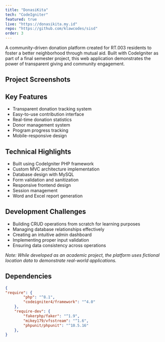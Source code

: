 ```yaml
---
title: "DonasiKita"
tech: "CodeIgniter"
featured: true
live: "https://donasikita.my.id"
repo: "https://github.com/klawcodes/sisd"
order: 3
---
```


A community-driven donation platform created for RT.003 residents to foster a better neighborhood through mutual aid. Built with CodeIgniter as part of a final semester project, this web application demonstrates the power of transparent giving and community engagement.

## Project Screenshots

<ImageGallery client:load projectId="donasikita"/>

## Key Features

- Transparent donation tracking system
- Easy-to-use contribution interface
- Real-time donation statistics
- Donor management system
- Program progress tracking
- Mobile-responsive design

## Technical Highlights

- Built using CodeIgniter PHP framework
- Custom MVC architecture implementation
- Database design with MySQL
- Form validation and sanitization
- Responsive frontend design
- Session management
- Word and Excel report generation

## Development Challenges

- Building CRUD operations from scratch for learning purposes
- Managing database relationships effectively
- Creating an intuitive admin dashboard
- Implementing proper input validation
- Ensuring data consistency across operations

_Note: While developed as an academic project, the platform uses fictional location data to demonstrate real-world applications._

## Dependencies

```json
{
"require": {
        "php": "^8.1",
        "codeigniter4/framework": "^4.0"
    },
    "require-dev": {
        "fakerphp/faker": "^1.9",
        "mikey179/vfsstream": "^1.6",
        "phpunit/phpunit": "^10.5.16"
    },
}